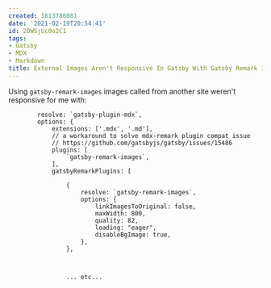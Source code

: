 ```yaml
---
created: 1613786081
date: '2021-02-19T20:54:41'
id: 20WSjUc0o2C1
tags:
- Gatsby
- MDX
- Markdown
title: External Images Aren't Responsive In Gatsby With Gatsby Remark Images
---
```


Using `gatsby-remark-images` images called from another site weren't responsive for me with:  


            resolve: `gatsby-plugin-mdx`,
            options: {
                extensions: ['.mdx', '.md'],
                // a workaround to solve mdx-remark plugin compat issue
                // https://github.com/gatsbyjs/gatsby/issues/15486
                plugins: [
                    `gatsby-remark-images`,
                ],
                gatsbyRemarkPlugins: [

                    {
                        resolve: `gatsby-remark-images`,
                        options: {
                            linkImagesToOriginal: false,
                            maxWidth: 800,
                            quality: 82,
                            loading: "eager",
                            disableBgImage: true,
                        },
                    },
                    
                    
                    
                    ... etc...